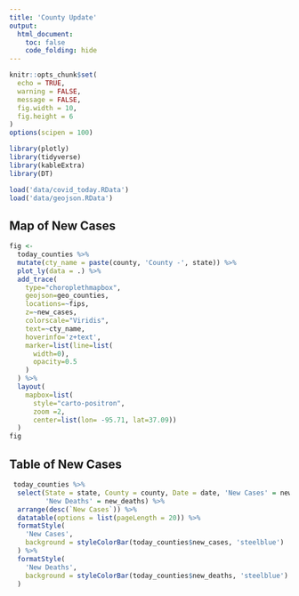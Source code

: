 ```yaml
---
title: 'County Update'
output:
  html_document:
    toc: false
    code_folding: hide
---
```


```r
knitr::opts_chunk$set(
  echo = TRUE,
  warning = FALSE,
  message = FALSE,
  fig.width = 10,
  fig.height = 6
)
options(scipen = 100)
```

```r
library(plotly)
library(tidyverse)
library(kableExtra)
library(DT)

load('data/covid_today.RData')
load('data/geojson.RData')
```

## Map of New Cases
```r
fig <-
  today_counties %>%
  mutate(cty_name = paste(county, 'County -', state)) %>%
  plot_ly(data = .) %>%
  add_trace(
    type="choroplethmapbox",
    geojson=geo_counties,
    locations=~fips,
    z=~new_cases,
    colorscale="Viridis",
    text=~cty_name,
    hoverinfo='z+text',
    marker=list(line=list(
      width=0),
      opacity=0.5
    )
  ) %>%
  layout(
    mapbox=list(
      style="carto-positron",
      zoom =2,
      center=list(lon= -95.71, lat=37.09))
  )
fig
```

## Table of New Cases
```r
 today_counties %>%
  select(State = state, County = county, Date = date, 'New Cases' = new_cases,
         'New Deaths' = new_deaths) %>%
  arrange(desc(`New Cases`)) %>%
  datatable(options = list(pageLength = 20)) %>%
  formatStyle(
    'New Cases',
    background = styleColorBar(today_counties$new_cases, 'steelblue')
  ) %>%
  formatStyle(
    'New Deaths',
    background = styleColorBar(today_counties$new_deaths, 'steelblue')
  )
```
